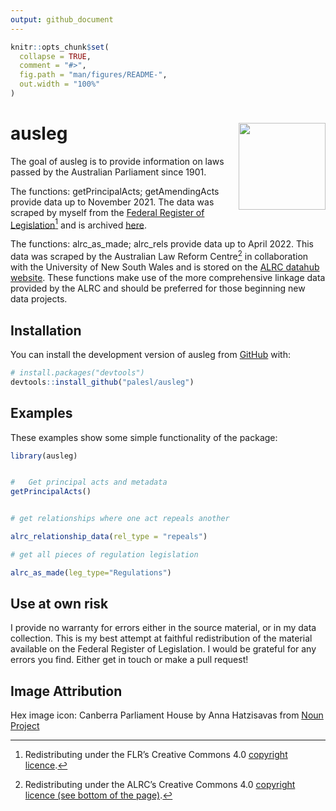 ```yaml
---
output: github_document
---
```


<!-- README.md is generated from README.Rmd. Please edit that file -->

```r
knitr::opts_chunk$set(
  collapse = TRUE,
  comment = "#>",
  fig.path = "man/figures/README-",
  out.width = "100%"
)
```

# ausleg <img src="man/figures/ausleg_hex.png" align="right" height="139"/>

<!-- badges: start -->

<!-- badges: end -->

The goal of ausleg is to provide information on laws passed by the Australian Parliament since 1901. 

The functions: getPrincipalActs; getAmendingActs provide data up to November 2021. The data was scraped by myself from the [Federal Register of Legislation](https://www.legislation.gov.au)[^1] and is archived [here](https://www.github.com/palesl/Federal_Register_of_Legislation_Australia).

The functions: alrc_as_made; alrc_rels provide data up to April 2022. This data was scraped by the Australian Law Reform Centre[^2] in collaboration with the University of New South Wales and is stored on the [ALRC datahub website](https://www.alrc.gov.au/datahub/download-the-data/). These functions make use of the more comprehensive linkage data provided by the ALRC and should be preferred for those beginning new data projects.


[^1]: Redistributing under the FLR's Creative Commons 4.0 [copyright licence](https://www.legislation.gov.au/Content/Disclaimer#copyright). 

[^2]: Redistributing under the ALRC's Creative Commons 4.0 [copyright licence (see bottom of the page)](https://www.alrc.gov.au/datahub/download-the-data/). 

## Installation

You can install the development version of ausleg from [GitHub](https://github.com/) with:

``` r
# install.packages("devtools")
devtools::install_github("palesl/ausleg")
```

## Examples

These examples show some simple functionality of the package:

```r
library(ausleg)


#	Get principal acts and metadata
getPrincipalActs()


# get relationships where one act repeals another 

alrc_relationship_data(rel_type = "repeals")

# get all pieces of regulation legislation

alrc_as_made(leg_type="Regulations")

```

## Use at own risk

I provide no warranty for errors either in the source material, or in my data collection. This is my best attempt at faithful redistribution of the material available on the Federal Register of Legislation. I would be grateful for any errors you find. Either get in touch or make a pull request!

## Image Attribution

Hex image icon: Canberra Parliament House by Anna Hatzisavas from [Noun Project](https://thenounproject.com/browse/icons/term/canberra-parliament-house/ "Canberra Parliament House Icons")
